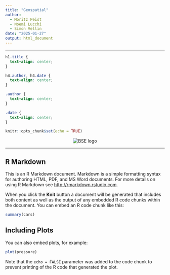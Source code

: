 ```yaml
---
title: "Geospatial"
author: 
  - Moritz Peist
  - Noemi Lucchi
  - Simon Vellin
date: "2025-01-27"
output: html_document
---
```


<hr>

```css
h1.title {
  text-align: center;
}

h4.author, h4.date {
  text-align: center;
}

.author {
  text-align: center;
}

.date {
  text-align: center;
}
```

```r
knitr::opts_chunk$set(echo = TRUE)
```

<div style="text-align: center;">
  <img src="hw1/Barcelona_School_of_Economics_logo.svg" alt="BSE logo">
</div>

<hr>

## R Markdown

This is an R Markdown document. Markdown is a simple formatting syntax for authoring HTML, PDF, and MS Word documents. For more details on using R Markdown see <http://rmarkdown.rstudio.com>.

When you click the **Knit** button a document will be generated that includes both content as well as the output of any embedded R code chunks within the document. You can embed an R code chunk like this:

```r
summary(cars)
```

## Including Plots

You can also embed plots, for example:

```r
plot(pressure)
```

Note that the `echo = FALSE` parameter was added to the code chunk to prevent printing of the R code that generated the plot.
